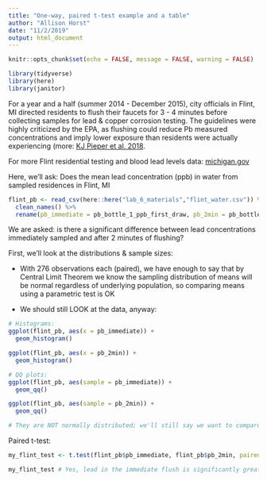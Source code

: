 ```yaml
---
title: "One-way, paired t-test example and a table"
author: "Allison Horst"
date: "11/2/2019"
output: html_document
---
```


```r
knitr::opts_chunk$set(echo = FALSE, message = FALSE, warning = FALSE)
```

```r
library(tidyverse)
library(here)
library(janitor)
```

For a year and a half (summer 2014 - December 2015), city officials in Flint, MI directed residents to flush their faucets for 3 - 4 minutes before collecting samples for lead & copper corrosion testing. The guidelines were highly criticized by the EPA, as flushing could reduce Pb measured concentrations and imply lower exposure than residents were actually experiencing (more: [KJ Pieper et al. 2018](https://pubs.acs.org/doi/full/10.1021/acs.est.8b00791). 

For more Flint residential testing and blood lead levels data: [michigan.gov](https://www.michigan.gov/flintwater/0,6092,7-345-76292_76294_76297---,00.html) 

Here, we'll ask: Does the mean lead concentration (ppb) in water from sampled residences in Flint, MI 
```r
flint_pb <- read_csv(here::here("lab_6_materials","flint_water.csv")) %>% 
  clean_names() %>% 
  rename(pb_immediate = pb_bottle_1_ppb_first_draw, pb_2min = pb_bottle_2_ppb_2_mins_flushing) 
```

We are asked: is there a significant difference between lead concentrations immediately sampled and after 2 minutes of flushing? 

First, we'll look at the distributions & sample sizes:

- With 276 observations each (paired), we have enough to say that by Central Limit Theorem we know the sampling distribution of means will be normal regardless of underlying population, so comparing means using a parametric test is OK

- We should still LOOK at the data, anyway: 

```r
# Histograms:
ggplot(flint_pb, aes(x = pb_immediate)) +
  geom_histogram()

ggplot(flint_pb, aes(x = pb_2min)) +
  geom_histogram()

# QQ plots:
ggplot(flint_pb, aes(sample = pb_immediate)) +
  geom_qq()

ggplot(flint_pb, aes(sample = pb_2min)) +
  geom_qq()

# They are NOT normally distributed; we'll still say we want to compare means and can do that comfortably because of CLT.

```

Paired t-test:
```r
my_flint_test <- t.test(flint_pb$pb_immediate, flint_pb$pb_2min, paired = TRUE, alternative = "greater")

my_flint_test # Yes, lead in the immediate flush is significantly greater than in the post-2 minute flushing population. 
```

